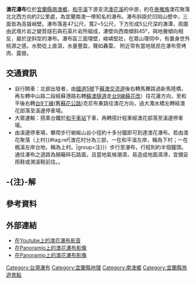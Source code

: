 {{座標|24|21|9.10|N|121|44|18.40|E|display=title}}

{{Infobox waterfall
| name = 澳花瀑布
| photo = Rgayurng falls.jpg
| photo_width = 275
| photo_caption = 澳花瀑布戲水
| map = 
| map_width = 
| lat_d  = |lat_m  = |lat_s  = |lat_NS  = 
| long_d = |long_m = |long_s = |long_EW =
| region = 
| source = 
| coords_ref = {{coord|24|21|9.10|N|121|44|18.40|E|}}
| location = [[台灣|台灣]][[宜蘭縣|宜蘭縣]][[南澳鄉|南澳鄉]]
| type = 
| elevation = 
| height = 47 公尺
| height_longest = 47 公尺
| number_drops = 1
| width = 
| average_width = 
| watercourse = [[和平溪|和平溪]] - [[澳花溪|澳花溪]]
| average_flow = 
| world_rank = 
}}

'''澳花瀑布'''位於[[宜蘭縣|宜蘭縣]][[南澳鄉|南澳鄉]]，[[和平溪|和平溪]]下游支流[[澳花溪|澳花溪]]的中游，約在[[泰雅族|泰雅族]]澳花聚落北北西方向約2公里處{{r|地圖王}}{{r|台灣瀑布}}，為宜蘭南澳一帶知名的瀑布。瀑布斜掛於凹陷山壁中，三面皆為高聳峭壁{{r|劉瑩三、郁靜慧}}。瀑布落差47公尺，寬2~5公尺，下方形成5公尺深的瀑潭，周圍由武塔片岩之變質燧石與石英片岩所組成，瀑壁向西南傾斜45°，與地層傾向相反，屬於逆斜型的瀑布{{r|劉瑩三、郁靜慧}}。瀑布區三面環壁，峻嶙堅壯，在眾山環伺中，有置身世外桃源之感。水勢從上直瀉，水量豐盈，聲如轟雷{{r|南澳鄉公所}}{{r|吳孟芳}}。
附近常有當地居民在瀑布旁烤肉、露營。

==交通資訊==
*自行開車：北部出發者，由[[福爾摩沙高速公路|國道5號]]下[[蘇澳交流道|蘇澳交流道]]後右轉馬賽路過新馬陸橋，再左轉中山路二段經蘇港路右轉[[蘇澳隧道|蘇澳隧道]]走[[台9線|台9線]][[蘇花改|蘇花改]]）往花蓮方向，至和平後右轉[[台9丁線|台9丁線]](舊[[蘇花公路|蘇花公路]])克尼布東路往澳花方向，過大濁水橋左轉經澳花部落至溪邊停車場。
*大眾運輸：搭乘台鐵於[[和平車站_(花蓮縣)|和平車站]]下車，再轉搭計程車經澳花部落至溪邊停車場。
*由溪邊停車場，攀爬步行蜿蜒山谷小徑約十多分鐘即可到達澳花瀑布。若由澳花聚落（上村{{#tag:ref|澳花村分為三部，一在和平溪左岸，稱為下村；一在楓溪左岸台地，稱為上村{{r|原民會}}。|group=注}}）步行至瀑布，行程則約半個鐘頭。通往瀑布之道路為顛簸碎石路面，且當地氣候潮濕，易造成地面濕滑，宜備妥雨鞋或溯溪鞋前往。{{r|原民會}}。

== -{注}-解 ==
{{reflist|group=注}}

==參考資料==
{{reflist|2|refs=

<ref name="地圖王">{{cite book |title=《台灣走透透：地圖王》|chapter= |author=何立德 |page=第44、45頁 |publisher=戶外生活圖書 |isbn=986796716X |language=zh-tw |year=2003年}}</ref>

<ref name="台灣瀑布">{{cite book |title=《台灣地理百科系列叢書：台灣的瀑布》 |chapter=  |author=何立德 |page=第889頁 |publisher=遠足文化事業股份有限公司 |isbn=9868015405 |language=zh-tw |year=2002年}}</ref>

<ref name="劉瑩三、郁靜慧">{{cite web |url=http://140.112.64.54/landspaces/landspaces.php?editSn=38 |title=澳花瀑布 |author=劉瑩三、郁靜慧 |publisher=台灣地景保育網 |accessdate=2013年12月9日 |language=zh-tw |date=2011年 |archive-url=https://web.archive.org/web/20131213073144/http://140.112.64.54/landspaces/landspaces.php?editSn=38 |archive-date=2013年12月13日 |dead-url=yes }}</ref>

<ref name="南澳鄉公所">{{cite web|url=http://www.nanao.e-land.gov.tw/showplace_index.php?cid=7&eid=33|title=旅遊導覽 澳花村 澳花瀑布|author=|publisher=宜蘭縣南澳鄉公所|accessdate=2013年12月9日|language=zh-tw|date=|deadurl=yes|archiveurl=https://web.archive.org/web/20131214120223/http://www.nanao.e-land.gov.tw/showplace_index.php?cid=7&eid=33|archivedate=2013年12月14日}}</ref>

<ref name="吳孟芳">{{cite web |url=http://www.appledaily.com.tw/appledaily/article/supplement/20130709/35135617/ |title=宜蘭 澳花瀑布 尋山林祕境 |author=吳孟芳 |publisher=蘋果日報 |accessdate=2013年12月9日 |language=zh-tw |date=2013年7月9日 |archive-date=2016年11月27日 |archive-url=https://web.archive.org/web/20161127091840/http://www.appledaily.com.tw/appledaily/article/supplement/20130709/35135617 |dead-url=no }}</ref>

<ref name="原民會">{{cite web |url=http://www.tipp.org.tw/tribe_detail3.asp?City_No=20&TA_No=&T_ID=65 |title=澳花部落 旅遊觀光資訊 澳花瀑布 |author= |work=台灣原住民族資訊資源網 |publisher=行政院原住民族委員會 |accessdate=2013年12月9日 |language=zh-tw |date= |archive-date=2013年12月14日 |archive-url=https://web.archive.org/web/20131214002409/http://www.tipp.org.tw/tribe_detail3.asp?City_No=20&TA_No=&T_ID=65 |dead-url=no }}</ref>

}}

==外部連結==
*[https://www.youtube.com/watch?v=Uegb4Qpl6I8 在Youtube上的澳花瀑布影音] {{Wayback|url=https://www.youtube.com/watch?v=Uegb4Qpl6I8 |date=20160317011348 }}
*[https://web.archive.org/web/20150610215936/http://www.panoramio.com/photo/65881714 在Panoramio上的澳花瀑布影像]
*[https://web.archive.org/web/20150610213530/http://www.panoramio.com/photo/86771281 在Panoramio上的澳花瀑布影像]

{{台灣瀑布}}

[[Category:台灣瀑布|Category:台灣瀑布]]
[[Category:宜蘭縣地理|Category:宜蘭縣地理]]
[[Category:南澳鄉|Category:南澳鄉]]
[[Category:宜蘭縣旅遊景點|Category:宜蘭縣旅遊景點]]